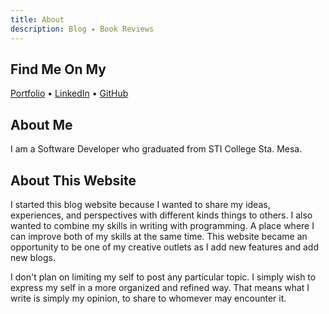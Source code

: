 ```yaml
---
title: About
description: Blog ✦ Book Reviews
---
```


## Find Me On My

[Portfolio](https://andreiportfolio.vercel.app) • [LinkedIn](https://www.linkedin.com/in/andrei-sager-34a452265) • [GitHub](https://github.com/AndreiSager)

## About Me

I am a Software Developer who graduated from STI College Sta. Mesa.

## About This Website

I started this blog website because I wanted to share my ideas, experiences, and perspectives with different kinds things to others. I also wanted to combine my skills in writing with programming.
A place where I can improve both of my skills at the same time. This website became an opportunity to be one of my creative outlets as I add new features and add new blogs.

I don't plan on limiting my self to post any particular topic. I simply wish to express my self in a more organized and refined way. That means what I write is simply my opinion, to share to whomever may encounter it.
